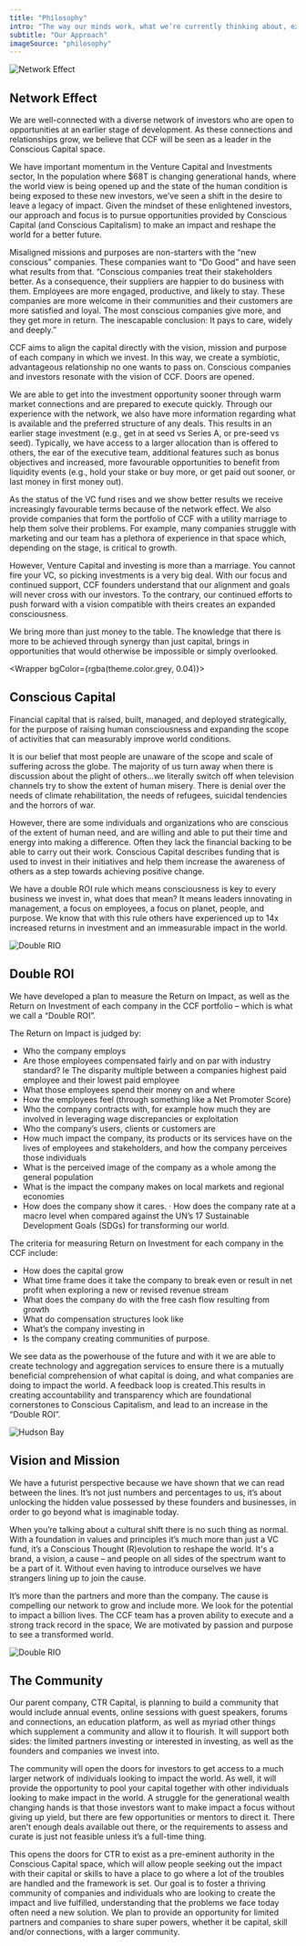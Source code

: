 ```yaml
---
title: "Philosophy"
intro: "The way our minds work, what we’re currently thinking about, exploring and our continued revelations."
subtitle: "Our Approach"
imageSource: "philosophy"
---
```



![Network Effect](../images/philosophy/network_effect.png)

<Container size="md">
<Article>

## Network Effect
We are well-connected with a diverse network of investors who are open to opportunities at an earlier stage of development. As these connections and relationships grow, we believe that CCF will be seen as a leader in the Conscious Capital space.

We have important momentum in the Venture Capital and Investments sector, In the population where \$68T is changing generational hands, where the world view is being opened up and the state of the human condition is being exposed to these new investors, we’ve seen a shift in the desire to leave a legacy of impact. Given the mindset of these enlightened investors, our approach and focus is to pursue opportunities provided by Conscious Capital (and Conscious Capitalism) to make an impact and reshape the world for a better future.

Misaligned missions and purposes are non-starters with the “new conscious” companies. These companies want to “Do Good” and have seen what results from that. “Conscious companies treat their stakeholders better. As a consequence, their suppliers are happier to do business with them. Employees are more engaged, productive, and likely to stay. These companies are more welcome in their communities and their customers are more satisfied and loyal. The most conscious companies give more, and they get more in return. The inescapable conclusion: It pays to care, widely and deeply.”

<Separator />

CCF aims to align the capital directly with the vision, mission and purpose of each company in which we invest. In this way, we create a symbiotic, advantageous relationship no one wants to pass on. Conscious companies and investors resonate with the vision of CCF. Doors are opened.

We are able to get into the investment opportunity sooner through warm market connections and are prepared to execute quickly. Through our experience with the network, we also have more information regarding what is available and the preferred structure of any deals. This results in an earlier stage investment (e.g., get in at seed vs Series A, or pre-seed vs seed). Typically, we have access to a larger allocation than is offered to others, the ear of the executive team, additional features such as bonus objectives and increased, more favourable opportunities to benefit from liquidity events (e.g., hold your stake or buy more, or get paid out sooner, or last money in first money out).

As the status of the VC fund rises and we show better results we receive increasingly favourable terms because of the network effect. We also provide companies that form the portfolio of CCF with a utility marriage to help them solve their problems. For example, many companies struggle with marketing and our team has a plethora of experience in that space which, depending on the stage, is critical to growth.

However, Venture Capital and investing is more than a marriage. You cannot fire your VC, so picking investments is a very big deal. With our focus and continued support, CCF founders understand that our alignment and goals will never cross with our investors. To the contrary, our continued efforts to push forward with a vision compatible with theirs creates an expanded consciousness.

We bring more than just money to the table. The knowledge that there is more to be achieved through synergy than just capital, brings in opportunities that would otherwise be impossible or simply overlooked.

</Article>
</Container>

<Wrapper bgColor={rgba(theme.color.grey, 0.04)}>
<Container size="md">
<Article>

## Conscious Capital

Financial capital that is raised, built, managed, and deployed strategically, for the purpose of raising human consciousness and expanding the scope of activities that can measurably improve world conditions.

It is our belief that most people are unaware of the scope and scale of suffering across the globe. The majority of us turn away when there is discussion about the plight of others…we literally switch off when television channels try to show the extent of human misery. There is denial over the needs of climate rehabilitation, the needs of refugees, suicidal tendencies and the horrors of war.

However, there are some individuals and organizations who are conscious of the extent of human need, and are willing and able to put their time and energy into making a difference. Often they lack the financial backing to be able to carry out their work. Conscious Capital describes funding that is used to invest in their initiatives and help them increase the awareness of others as a step towards achieving positive change.

We have a double ROI rule which means consciousness is key to every business we invest in, what does that mean? It means leaders innovating in management, a focus on employees, a focus on planet, people, and purpose. We know that with this rule others have experienced up to 14x increased returns in investment and an immeasurable impact in the world.

</Article>
</Container>
</Wrapper>

![Double RIO](../images/philosophy/double_roi.jpg)

<Container size="md">
<Article>

## Double ROI

We have developed a plan to measure the Return on Impact, as well as the Return on Investment of each company in the CCF portfolio – which is what we call a “Double ROI”.

The Return on Impact is judged by:

- Who the company employs
- Are those employees compensated fairly and on par with industry standard? Ie The disparity multiple between a companies highest paid employee and their lowest paid employee
- What those employees spend their money on and where
- How the employees feel (through something like a Net Promoter Score)
- Who the company contracts with, for example how much they are involved in leveraging wage discrepancies or exploitation
- Who the company’s users, clients or customers are
- How much impact the company, its products or its services have on the lives of employees and stakeholders, and how the company perceives those individuals
- What is the perceived image of the company as a whole among the general population
- What is the impact the company makes on local markets and regional economies
- How does the company show it cares.
  · How does the company rate at a macro level when compared against the UN’s 17 Sustainable Development Goals (SDGs) for transforming our world.

The criteria for measuring Return on Investment for each company in the CCF include:

- How does the capital grow
- What time frame does it take the company to break even or result in net profit when exploring a new or revised revenue stream
- What does the company do with the free cash flow resulting from growth
- What do compensation structures look like
- What’s the company investing in
- Is the company creating communities of purpose.

We see data as the powerhouse of the future and with it we are able to create technology and aggregation services to ensure there is a mutually beneficial comprehension of what capital is doing, and what companies are doing to impact the world. A feedback loop is created.This results in creating accountability and transparency which are foundational cornerstones to Conscious Capitalism, and lead to an increase in the “Double ROI”.

</Article>
</Container>

![Hudson Bay](../images/philosophy/view.jpg)

<Container size="md">
<Article>

## Vision and Mission

We have a futurist perspective because we have shown that we can read between the lines. It’s not just numbers and percentages to us, it’s about unlocking the hidden value possessed by these founders and businesses, in order to go beyond what is imaginable today.

When you’re talking about a cultural shift there is no such thing as normal. With a foundation in values and principles it’s much more than just a VC fund, it’s a Conscious Thought (R)evolution to reshape the world. It's a brand, a vision, a cause – and people on all sides of the spectrum want to be a part of it. Without even having to introduce ourselves we have strangers lining up to join the cause.

It’s more than the partners and more than the company. The cause is compelling our network to grow and include more. We look for the potential to impact a billion lives. The CCF team has a proven ability to execute and a strong track record in the space, We are motivated by passion and purpose to see a transformed world.

</Article>
</Container>

![Double RIO](../images/philosophy/community.jpg)

<Container size="md">
<Article>

## The Community

Our parent company, CTR Capital, is planning to build a community that would include annual events, online sessions with guest speakers, forums and connections, an education platform, as well as myriad other things which supplement a community and allow it to flourish. It will support both sides: the limited partners investing or interested in investing, as well as the founders and companies we invest into.

The community will open the doors for investors to get access to a much larger network of individuals looking to impact the world. As well, it will provide the opportunity to pool your capital together with other individuals looking to make impact in the world. A struggle for the generational wealth changing hands is that those investors want to make impact a focus without giving up yield, but there are few opportunities or mentors to direct it. There aren’t enough deals available out there, or the requirements to assess and curate is just not feasible unless it’s a full-time thing.

This opens the doors for CTR to exist as a pre-eminent authority in the Conscious Capital space, which will allow people seeking out the impact with their capital or skills to have a place to go where a lot of the troubles are handled and the framework is set. Our goal is to foster a thriving community of companies and individuals who are looking to create the impact and live fulfilled, understanding that the problems we face today often need a new solution. We plan to provide an opportunity for limited partners and companies to share super powers, whether it be capital, skill and/or connections, with a larger community.

</Article>
</Container>